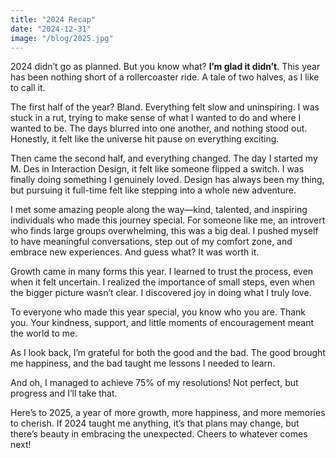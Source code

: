 ```yaml
---
title: "2024 Recap"
date: "2024-12-31"
image: "/blog/2025.jpg"
---
```


2024 didn’t go as planned. But you know what? **I’m glad it didn’t**. This year has been nothing short of a rollercoaster ride. A tale of two halves, as I like to call it.

The first half of the year? Bland. Everything felt slow and uninspiring. I was stuck in a rut, trying to make sense of what I wanted to do and where I wanted to be. The days blurred into one another, and nothing stood out. Honestly, it felt like the universe hit pause on everything exciting.

Then came the second half, and everything changed. The day I started my M. Des in Interaction Design, it felt like someone flipped a switch. I was finally doing something I genuinely loved. Design has always been my thing, but pursuing it full-time felt like stepping into a whole new adventure.

I met some amazing people along the way—kind, talented, and inspiring individuals who made this journey special. For someone like me, an introvert who finds large groups overwhelming, this was a big deal. I pushed myself to have meaningful conversations, step out of my comfort zone, and embrace new experiences. And guess what? It was worth it.

Growth came in many forms this year. I learned to trust the process, even when it felt uncertain. I realized the importance of small steps, even when the bigger picture wasn’t clear. I discovered joy in doing what I truly love.

To everyone who made this year special, you know who you are. Thank you. Your kindness, support, and little moments of encouragement meant the world to me.

As I look back, I’m grateful for both the good and the bad. The good brought me happiness, and the bad taught me lessons I needed to learn.

And oh, I managed to achieve 75% of my resolutions! Not perfect, but progress and I’ll take that.

Here’s to 2025, a year of more growth, more happiness, and more memories to cherish. If 2024 taught me anything, it’s that plans may change, but there’s beauty in embracing the unexpected. Cheers to whatever comes next!
